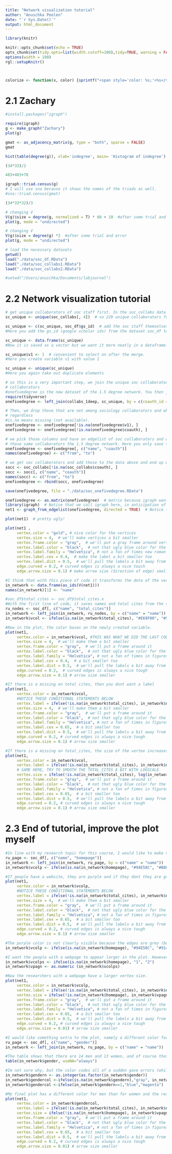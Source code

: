 ```yaml
---
title: "Network visualization tutorial"
author: "Anuschka Peelen"
date: "`r Sys.Date()`"
output: html_document
---
```


```r
library(knitr)

knitr::opts_chunk$set(echo = TRUE)
opts_chunk$set(tidy.opts=list(width.cutoff=100),tidy=TRUE, warning = FALSE, message = FALSE,comment = "#>", cache=TRUE, class.source=c("test"), class.output=c("test2"))
options(width = 100)
rgl::setupKnitr()



colorize <- function(x, color) {sprintf("<span style='color: %s;'>%s</span>", color, x) }

```

# 2.1 Zachary

```r
#install.packages("igraph")

require(igraph)
g <- make_graph("Zachary")
plot(g)
```

```r
gmat <- as_adjacency_matrix(g, type = "both", sparse = FALSE)
gmat
```

```r
hist(table(degree(g)), xlab='indegree', main= 'Histogram of indegree')
```

```r
(34*33)/2

483+483+78
```

```r
igraph::triad.census(g)
# I will use sna because it shows the names of the triads as well.
#sna::triad.census(gmat)
```

```r
(34*33*32)/3

```

```r
# changing V
V(g)$size = degree(g, normalized = T) * 60 + 10  #after some trial and error
plot(g, mode = "undirected")
```

```r
# changing V
V(g)$size = degree(g) *2  #after some trial and error
plot(g, mode = "undirected")
```

<!---Jochem: I changed your directories, you may need to change this back.--->

```r
# load the necessary datasets
getwd()
load("./data/soc_df.RData")
load("./data/soc_collabs1.RData")
load("./data/soc_collabs2.RData")
```

<!---Jochem: setting working directories in code chunks does not work.--->

```r
#setwd("/Users/anuschka/Documents/labjournal")
```

# 2.2 Network visualization tutorial

```r
# get unique collaborators of soc staff first. In the soc_collabs data there are 400 entries. However, some of them are listed twice. You want to take those out. The [,4] means that the fourth column is used to get the unique cases (those are the coauthor ids)
sc_unique <- unique(soc_collabs[, 4])  # so 229 unique collaborators for RU staff?
```

```r
sc_unique <- c(sc_unique, soc_df$gs_id)  # add the soc staff themselves.
#Here you add the gs_id (google scholar ids) from the dataset soc_df to the newly created data (sc_unique)
```

```r
sc_unique <- data.frame(sc_unique)
#Now it is saved as a vector but we want it more neatly in a dataframe. Probably you could combine all the code used above with row bind 
```

```r
sc_unique$v1 <- 1  # convenient to select on after the merge.
#Here you create variable v1 with value 1
```

```r
sc_unique <- unique(sc_unique)
#Here you again take out duplicate elements
```

```r
# so this is a very important step, we join the unique soc collaborators to the collaborators of
# collaborators
#onefivedegree is the new dataset of the 1.5 degree network. You then join the co-authors of the unique # collaborators together into this onefivedegree
require(tidyverse)
onefivedegree <- left_join(collabs_1deep, sc_unique, by = c(coauth_id = "sc_unique"))
```

```r
# Then, we drop those that are not among sociology collaborators and who don't lsit coauthors
# regardless
#is.na means missing (not available). 
onefivedegree <- onefivedegree[!is.na(onefivedegree$v1), ]
onefivedegree <- onefivedegree[!is.na(onefivedegree$coauth), ]
```

```r
# we pick those columns and have an edgelist of soc collaborators and whether they collaborate with
# those same collaborators the 1.5 degree network. Here you only save the names and the names of their #coauthors (and you change those names so that you see how the relation works). In this edgelist you cant see that much yet (only a tie between dyads(?))
onefivedegree <- onefivedegree[, c("name", "coauth")]
names(onefivedegree) <- c("from", "to")
```

```r
# we get soc collaborators and add those to the data above and end up with a nice edgelist! So you first take out the missings and save the name and coauthors from the soc_collabs file. Then you change those names to from and to as well and then you bind these in the rows of onefivedegree. 
socc <- soc_collabs[!is.na(soc_collabs$coauth), ]
socc <- socc[, c("name", "coauth")]
names(socc) <- c("from", "to")
onefivedegree <- rbind(socc, onefivedegree)
```

```r
save(onefivedegree, file = "./data/soc_onefivedegree.RData")
```

```r
onefivedegree <- as.matrix(onefivedegree)  # matrix because igraph wants that
library(igraph)  # Notice that we call igraph here, in anticipation of the viz tutorial.
net1 <- graph_from_edgelist(onefivedegree, directed = TRUE)  # Notice the igraph function here!
```

```r
plot(net1)  # pretty ugly!
```

```r
plot(net1 ,
     vertex.color = "gold", # nice color for the vertices
     vertex.size = 4,  # we'll make vertices a bit smaller
     vertex.frame.color = "gray",  # we'll put a gray frame around vertices
     vertex.label.color = "black",  # not that ugly blue color for the labels (names)
     vertex.label.family = "Helvetica", # not a fan of times new roman in figures
     vertex.label.cex = 0.4,  # make the label a bit smaller too
     vertex.label.dist = 0.5,  # we'll pull the labels a bit away from the vertices
     edge.curved = 0.2, # curved edges is always a nice touch
     edge.arrow.size = 0.1) # make arrow size (direction of edge) smaller
```

```r
#I think that with this piece of code it transforms the data of the vertices that are now stored in net1 (where the graphs are based on) into normal vectors (that what ad_ids does. But im not totally sure what they are right now. Innetwork now has all the names.
in_network <- data.frame(as_ids(V(net1)))
names(in_network)[1] <- "name"

#soc_df$total_cites <- soc_df$total_cites.x
#With the first line of code, it saves names and total cites from the soc_df data into ru_nodes. Then the in_network and ru_nodes are merged based on the name. We can see that cities scores a lot of missings because I believe we only know the cites of the researchers at the RU. All the others score an NA. The final line of code uses an if-statement. If there is a missing on total_cites, those individuals get the E69F00 (then the condition is true), if the condition is false (and people dont have a missing) they get the score 56B4E9. The first code is a kind of orange color and the second a blue one. Thus, you can use this to give different colors to people based on the total cites. 
ru_nodes <- soc_df[, c("name", "total_cites")]
in_network <- left_join(in_network, ru_nodes, by = c("name" = "name"))
in_network$vcol <- ifelse(is.na(in_network$total_cites), "#E69F00", "#56B4E9")

#Now in the plot, the color bases on the newly created variable. 
plot(net1,
     vertex.color = in_network$vcol, #THIS WAS WHAT WE DID THE LAST CODEBLOCK FOR!
     vertex.size = 4,  # we'll make them a bit smaller
     vertex.frame.color = "gray",  # we'll put a frame around it
     vertex.label.color = "black",  # not that ugly blue color for the names
     vertex.label.family = "Helvetica", # not a fan of times in figures
     vertex.label.cex = 0.4,  # a bit smaller too
     vertex.label.dist = 0.5,  # we'll pull the labels a bit away from the vertices
     edge.curved = 0.2,  # curved edges is always a nice tough
     edge.arrow.size = 0.1) # arrow size smaller
```

```r
#If there is a missing on total cites, then you dont want a label
plot(net1,
     vertex.color = in_network$vcol, 
     #NOTICE THESE CONDITIONAL STATEMENTS BELOW
     vertex.label = ifelse(!is.na(in_network$total_cites), in_network$name, NA),
     vertex.size = 4,  # we'll make them a bit smaller
     vertex.frame.color = "gray",  # we'll put a frame around it
     vertex.label.color = "black",  # not that ugly blue color for the names
     vertex.label.family = "Helvetica", # not a fan of times in figures
     vertex.label.cex = 0.65,  # a bit smaller too
     vertex.label.dist = 0.5,  # we'll pull the labels a bit away from the vertices
     edge.curved = 0.2, # curved edges is always a nice tough
     edge.arrow.size = 0.1) # arrow size smaller
```

```r

#If there is a missing on total_cites, the size of the vertex increases with log(2) (thus x0.3). But why do you use log and not just *0.3 e.g.? 
plot(net1,
     vertex.color = in_network$vcol, 
     vertex.label = ifelse(!is.na(in_network$total_cites), in_network$name, NA),
     # SAME HERE, TRY TO SMOOTH THE TOTAL_CITES A BIT WITH LOGSCALE
     vertex.size = ifelse(!is.na(in_network$total_cites), log(in_network$total_cites), 2),
     vertex.frame.color = "gray",  # we'll put a frame around it
     vertex.label.color = "black",  # not that ugly blue color for the names
     vertex.label.family = "Helvetica", # not a fan of times in figures
     vertex.label.cex = 0.65,  # a bit smaller too
     vertex.label.dist = 0.5,  # we'll pull the labels a bit away from the vertices
     edge.curved = 0.2, # curved edges is always a nice tough
     edge.arrow.size = 0.1) # arrow size smaller
```

# 2.3 End of tutorial, improve the plot myself

```r
#In line with my research topic for this course, I would like to make visible who of the researchers has a homepage (more active online?) and who does not. In soc_df you have the variable homepage. 
ru_page <- soc_df[, c("name", "homepage")]
in_network <- left_join(in_network, ru_page, by = c("name" = "name"))
in_network$vcolp <- ifelse(is.na(in_network$homepage), "#94E58C", "#B88CE5")

#If people have a website, they are purple and if they dont they are green. Furthermore, I still dont want labels for the non-RU researchers. 
plot(net1,
     vertex.color = in_network$vcolp, 
     #NOTICE THESE CONDITIONAL STATEMENTS BELOW
     vertex.label = ifelse(!is.na(in_network$total_cites), in_network$name, NA),
     vertex.size = 4,  # we'll make them a bit smaller
     vertex.frame.color = "gray",  # we'll put a frame around it
     vertex.label.color = "black",  # not that ugly blue color for the names
     vertex.label.family = "Helvetica", # not a fan of times in figures
     vertex.label.cex = 0.65,  # a bit smaller too
     vertex.label.dist = 0.5,  # we'll pull the labels a bit away from the vertices
     edge.curved = 0.2, # curved edges is always a nice tough
     edge.arrow.size = 0.1) # arrow size smaller

#The purple color is not clearly visible because the edges are grey (but I do want to keep the grey color).
in_network$vcolp <- ifelse(is.na(in_network$homepage), "#94E58C", "#9145DE")


```

```r

#I want the people with a webpage to appear larger in the plot. However, it's a string variable so first I have to make it numeric
in_network$vcolps <- ifelse(is.na(in_network$homepage), "1", "2")
in_network$vpagn <- as.numeric (in_network$vcolps)

#Now the researchers with a webpage have a larger vertex size. 
plot(net1,
     vertex.color = in_network$vcolp, 
     vertex.label = ifelse(!is.na(in_network$total_cites), in_network$name, NA),
     vertex.size = ifelse(!is.na(in_network$homepage), in_network$vpagn*5, in_network$vpagn*1.5),
     vertex.frame.color = "gray",  # we'll put a frame around it
     vertex.label.color = "black",  # not that ugly blue color for the names
     vertex.label.family = "Helvetica", # not a fan of times in figures
     vertex.label.cex = 0.65,  # a bit smaller too
     vertex.label.dist = 0.5,  # we'll pull the labels a bit away from the vertices
     edge.curved = 0.2, # curved edges is always a nice tough
     edge.arrow.size = 0.01) # arrow size smaller
```

```r
#I would like something extra to the plot, namely a different color for men than for women. 
ru_page <- soc_df[, c("name", "gender")]
in_network <- left_join(in_network, ru_page, by = c("name" = "name"))

#The table shows that there are 14 men and 13 women, and of course that most people have a missing. Gender information is not coded for the data of the coauthors so i can only do it for these people. 
table(in_network$gender, useNA="always")

#Im not sure why, but the color codes all of a sudden gave errors (while they worked above). I dont manage to give the missings on gender a different color because i either get the output that the missings have a color and men/women still have a numeric score, or the men are blue, the women magenta but then the missings return to NA. Idk how to combine it all in one code. 
in_network$gendern <- as.integer(as.factor(in_network$gender))
in_network$gendercol <-ifelse(is.na(in_network$gendern),"gray", in_network$gendern)
in_network$gendercol <-ifelse(in_network$gendern==1,"blue","magenta")

#My final plot has a different color for men than for women and the researchers with a homepage have a larger vertex size. 
plot(net1,
     vertex.color = in_network$gendercol, 
     vertex.label = ifelse(!is.na(in_network$total_cites), in_network$name, NA),
     vertex.size = ifelse(!is.na(in_network$homepage), in_network$vpagn*5, in_network$vpagn*1.5),
     vertex.frame.color = "gray",  # we'll put a frame around it
     vertex.label.color = "black",  # not that ugly blue color for the names
     vertex.label.family = "Helvetica", # not a fan of times in figures
     vertex.label.cex = 0.65,  # a bit smaller too
     vertex.label.dist = 0.5,  # we'll pull the labels a bit away from the vertices
     edge.curved = 0.2, # curved edges is always a nice tough
     edge.arrow.size = 0.01) # arrow size smaller

  
  
```
